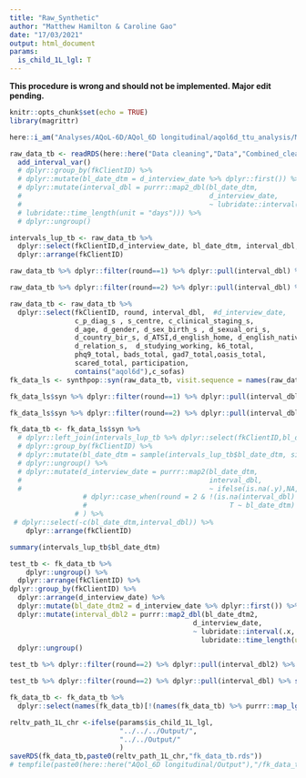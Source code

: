 ```yaml
---
title: "Raw_Synthetic"
author: "Matthew Hamilton & Caroline Gao"
date: "17/03/2021"
output: html_document
params:
  is_child_1L_lgl: T
---
```


**This procedure is wrong and should not be implemented. Major edit pending.**

```r
knitr::opts_chunk$set(echo = TRUE)
library(magrittr)
```
```r
here::i_am("Analyses/AQoL-6D/AQol_6D longitudinal/aqol6d_ttu_analysis/Markdown/Child_RMDs/_Make_Raw_Synthetic_Pop.Rmd")
```

```r
raw_data_tb <- readRDS(here::here("Data cleaning","Data","Combined_cleaned_V4.rds")) %>%
  add_interval_var()
  # dplyr::group_by(fkClientID) %>%
  # dplyr::mutate(bl_date_dtm = d_interview_date %>% dplyr::first()) %>%
  # dplyr::mutate(interval_dbl = purrr::map2_dbl(bl_date_dtm,
  #                                              d_interview_date,
  #                                              ~ lubridate::interval(.x, .y) %>%
  # lubridate::time_length(unit = "days"))) %>%
  # dplyr::ungroup()
```

```r
intervals_lup_tb <- raw_data_tb %>%
  dplyr::select(fkClientID,d_interview_date, bl_date_dtm, interval_dbl, round) %>%
  dplyr::arrange(fkClientID)
```

```r
raw_data_tb %>% dplyr::filter(round==1) %>% dplyr::pull(interval_dbl) %>% summary() 
```
```r
raw_data_tb %>% dplyr::filter(round==2) %>% dplyr::pull(interval_dbl) %>% summary() 
```

```r
raw_data_tb <- raw_data_tb %>% 
  dplyr::select(fkClientID, round, interval_dbl,  #d_interview_date,
                c_p_diag_s , s_centre, c_clinical_staging_s, 
                d_age, d_gender, d_sex_birth_s , d_sexual_ori_s,
                d_country_bir_s, d_ATSI,d_english_home, d_english_native, 
                d_relation_s,  d_studying_working, k6_total, 
                phq9_total, bads_total, gad7_total,oasis_total,
                scared_total, participation,
                contains("aqol6d"),c_sofas)
fk_data_ls <- synthpop::syn(raw_data_tb, visit.sequence = names(raw_data_tb)[!names(raw_data_tb) %in% c("fkClientID")], seed = 1234)
```

```r
fk_data_ls$syn %>% dplyr::filter(round==1) %>% dplyr::pull(interval_dbl) %>% summary()
```
```r
fk_data_ls$syn %>% dplyr::filter(round==2) %>% dplyr::pull(interval_dbl) %>% summary()
```

```r
fk_data_tb <- fk_data_ls$syn %>%
  # dplyr::left_join(intervals_lup_tb %>% dplyr::select(fkClientID,bl_date_dtm, round)) %>%
  # dplyr::group_by(fkClientID) %>%
  # dplyr::mutate(bl_date_dtm = sample(intervals_lup_tb$bl_date_dtm, size = 1)) %>%
  # dplyr::ungroup() %>%
  # dplyr::mutate(d_interview_date = purrr::map2(bl_date_dtm,
  #                                              interval_dbl,
  #                                              ~ ifelse(is.na(.y),NA,.x + lubridate::days(.y))) %>% unlist() %>% as.Date(origin = "1970-01-01")) %>%
                  # dplyr::case_when(round = 2 & !(is.na(interval_dbl)|is.na(bl_date_dtm) )~ bl_date_dtm + lubridate::days(interval_dbl),
                  #                                   T ~ bl_date_dtm)
                # ) %>%
 # dplyr::select(-c(bl_date_dtm,interval_dbl)) %>%
    dplyr::arrange(fkClientID) 
```
```r
summary(intervals_lup_tb$bl_date_dtm)
```

```r
test_tb <- fk_data_tb %>%
    dplyr::ungroup() %>%
  dplyr::arrange(fkClientID) %>%
dplyr::group_by(fkClientID) %>%
  dplyr::arrange(d_interview_date) %>%
  dplyr::mutate(bl_date_dtm2 = d_interview_date %>% dplyr::first()) %>%
  dplyr::mutate(interval_dbl2 = purrr::map2_dbl(bl_date_dtm2,
                                             d_interview_date,
                                             ~ lubridate::interval(.x, .y) %>%
                                               lubridate::time_length(unit = "days"))) %>%
  dplyr::ungroup() 

test_tb %>% dplyr::filter(round==2) %>% dplyr::pull(interval_dbl2) %>% summary()
```
```r
test_tb %>% dplyr::filter(round==2) %>% dplyr::pull(interval_dbl) %>% summary()
```



```r
fk_data_tb <- fk_data_tb %>%
  dplyr::select(names(fk_data_tb)[!(names(fk_data_tb) %>% purrr::map_lgl(~ startsWith(.x,"aqol6d_sub") | startsWith(.x,"aqol6d_tot") | startsWith(.x,"aqol6d_fla")))])
```

```r
reltv_path_1L_chr <-ifelse(params$is_child_1L_lgl,
                           "../../../Output/",
                           "../../Output/"
                           )
saveRDS(fk_data_tb,paste0(reltv_path_1L_chr,"fk_data_tb.rds"))
# tempfile(paste0(here::here("AQol_6D longitudinal/Output"),"/fk_data_tb"), fileext = ".rds")
```


